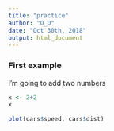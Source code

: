 ```yaml
---
title: "practice"
author: "O_O"
date: "Oct 30th, 2018"
output: html_document
---
```

### First example

I'm going to add two numbers

```r
x <- 2+2
x

plot(cars$speed, cars$dist)
```
